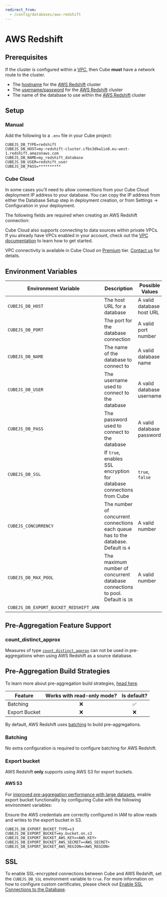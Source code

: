 ```yaml
---
redirect_from:
  - /config/databases/aws-redshift
---
```


# AWS Redshift

## Prerequisites

<InfoBox>

If the cluster is configured within a [VPC][aws-vpc], then Cube **must** have a
network route to the cluster.

</InfoBox>

- The [hostname][aws-redshift-docs-connection-string] for the [AWS
  Redshift][aws-redshift] cluster
- The [username/password][aws-redshift-docs-users] for the [AWS
  Redshift][aws-redshift] cluster
- The name of the database to use within the [AWS Redshift][aws-redshift]
  cluster

## Setup

### Manual

Add the following to a `.env` file in your Cube project:

```dotenv
CUBEJS_DB_TYPE=redshift
CUBEJS_DB_HOST=my-redshift-cluster.cfbs3dkw1io8.eu-west-1.redshift.amazonaws.com
CUBEJS_DB_NAME=my_redshift_database
CUBEJS_DB_USER=redshift_user
CUBEJS_DB_PASS=**********
```

### Cube Cloud

<InfoBox heading="Allowing connections from Cube Cloud IP">

In some cases you'll need to allow connections from your Cube Cloud deployment
IP address to your database. You can copy the IP address from either the
Database Setup step in deployment creation, or from <Btn>Settings →
Configuration</Btn> in your deployment.

</InfoBox>

The following fields are required when creating an AWS Redshift connection:

<Screenshot
  alt="Cube Cloud AWS Redshift Configuration Screen"
  src="https://ucarecdn.com/4ccd3485-36fe-4740-9a11-0e8fb23fe8c3/"
/>

Cube Cloud also supports connecting to data sources within private VPCs. If you
already have VPCs enabled in your account, check out the [VPC
documentation][ref-cloud-conf-vpc] to learn how to get started.

<SuccessBox>

VPC connectivity is available in Cube Cloud on
[Premium](https://cube.dev/pricing) tier. [Contact us][cube-contact] for
details.

</SuccessBox>

[cube-pricing]: https://cube.dev/pricing/
[cube-contact]: https://cube.dev/contact/
[ref-cloud-conf-vpc]: /product/configuration/vpc

## Environment Variables

| Environment Variable                   | Description                                                                         | Possible Values           | Required |
| -------------------------------------- | ----------------------------------------------------------------------------------- | ------------------------- | :------: |
| `CUBEJS_DB_HOST`                       | The host URL for a database                                                         | A valid database host URL |    ✅    |
| `CUBEJS_DB_PORT`                       | The port for the database connection                                                | A valid port number       |    ❌    |
| `CUBEJS_DB_NAME`                       | The name of the database to connect to                                              | A valid database name     |    ✅    |
| `CUBEJS_DB_USER`                       | The username used to connect to the database                                        | A valid database username |    ✅    |
| `CUBEJS_DB_PASS`                       | The password used to connect to the database                                        | A valid database password |    ✅    |
| `CUBEJS_DB_SSL`                        | If `true`, enables SSL encryption for database connections from Cube                | `true`, `false`           |    ❌    |
| `CUBEJS_CONCURRENCY`                   | The number of concurrent connections each queue has to the database. Default is `4` | A valid number            |    ❌    |
| `CUBEJS_DB_MAX_POOL`                   | The maximum number of concurrent database connections to pool. Default is `16`      | A valid number            |    ❌    |
| `CUBEJS_DB_EXPORT_BUCKET_REDSHIFT_ARN` |                                                                                     |                           |    ❌    |

## Pre-Aggregation Feature Support

### count_distinct_approx

Measures of type
[`count_distinct_approx`][ref-schema-ref-types-formats-countdistinctapprox] can
not be used in pre-aggregations when using AWS Redshift as a source database.

## Pre-Aggregation Build Strategies

<InfoBox>

To learn more about pre-aggregation build strategies, [head
here][ref-caching-using-preaggs-build-strats].

</InfoBox>

| Feature       | Works with read-only mode? | Is default? |
| ------------- | :------------------------: | :---------: |
| Batching      |             ❌             |     ✅      |
| Export Bucket |             ❌             |     ❌      |

By default, AWS Redshift uses [batching][self-preaggs-batching] to build
pre-aggregations.

### Batching

No extra configuration is required to configure batching for AWS Redshift.

### Export bucket

<WarningBox>

AWS Redshift **only** supports using AWS S3 for export buckets.

</WarningBox>

#### AWS S3

For [improved pre-aggregation performance with large
datasets][ref-caching-large-preaggs], enable export bucket functionality by
configuring Cube with the following environment variables:

<InfoBox>

Ensure the AWS credentials are correctly configured in IAM to allow reads and
writes to the export bucket in S3.

</InfoBox>

```dotenv
CUBEJS_DB_EXPORT_BUCKET_TYPE=s3
CUBEJS_DB_EXPORT_BUCKET=my.bucket.on.s3
CUBEJS_DB_EXPORT_BUCKET_AWS_KEY=<AWS_KEY>
CUBEJS_DB_EXPORT_BUCKET_AWS_SECRET=<AWS_SECRET>
CUBEJS_DB_EXPORT_BUCKET_AWS_REGION=<AWS_REGION>
```

## SSL

To enable SSL-encrypted connections between Cube and AWS Redshift, set the
`CUBEJS_DB_SSL` environment variable to `true`. For more information on how to
configure custom certificates, please check out [Enable SSL Connections to the
Database][ref-recipe-enable-ssl].

[aws-redshift-docs-connection-string]:
  https://docs.aws.amazon.com/redshift/latest/mgmt/configuring-connections.html#connecting-drivers
[aws-redshift-docs-users]:
  https://docs.aws.amazon.com/redshift/latest/dg/r_Users.html
[aws-redshift]: https://aws.amazon.com/redshift/
[aws-vpc]: https://aws.amazon.com/vpc/
[ref-caching-large-preaggs]:
  /product/caching/using-pre-aggregations#export-bucket
[ref-caching-using-preaggs-build-strats]:
  /product/caching/using-pre-aggregations#pre-aggregation-build-strategies
[ref-recipe-enable-ssl]:
  /guides/recipes/data-sources/using-ssl-connections-to-data-source
[ref-schema-ref-types-formats-countdistinctapprox]: /reference/data-model/types-and-formats#count_distinct_approx
[self-preaggs-batching]: #batching
